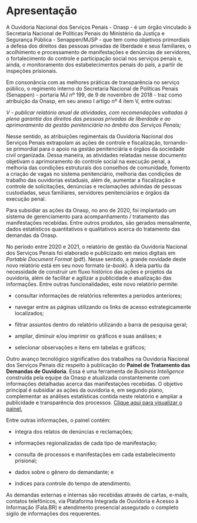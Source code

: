 # Apresentação {.unnumbered}

A Ouvidoria Nacional dos Serviços Penais - Onasp - é um órgão vinculado à Secretaria Nacional de Políticas Penais do Ministério da Justiça e Segurança Pública - Senappen/MJSP - que tem como objetivos primordiais a defesa dos direitos das pessoas privadas de liberdade e seus familiares, o acolhimento e processamento de manifestações e denúncias de servidores, o fortalecimento do controle e participação social nos serviços penais e, ainda, o monitoramento dos estabelecimentos penais do país, a partir de inspeções prisionais.

Em consonância com as melhores práticas de transparência no serviço público, o regimento interno do Secretaria Nacional de Políticas Penais (Senappen) - portaria MJ nº 199, de 9 de novembro de 2018 - traz como atribuição da Onasp, em seu anexo I artigo nº 4 item V, entre outras:

::: {.callout-note appearance="simple"}
*V - publicar relatório anual de atividades, com recomendações voltadas à plena garantia dos direitos das pessoas privadas de liberdade e ao aprimoramento da gestão penitenciária no âmbito dos Serviços Penais;*
:::

Nesse sentido, as atribuições regimentais da Ouvidoria Nacional dos Serviços Penais extrapolam as ações de controle e fiscalização, tornando-se primordial para o apoio na gestão penitenciária e órgãos da sociedade civil organizada. Dessa maneira, as atividades relatadas nesse documento objetivam o aprimoramento do controle social na execução penal, a melhoria das condições estruturais dos conselhos de comunidade, fomento a criação de vagas no sistema penitenciário, melhoria das condições de trabalho das ouvidorias estaduais, além de, aumentar a fiscalização e controle de solicitações, denúncias e reclamações advindas de pessoas custodiadas, seus familiares, servidores penitenciários e órgãos da execução penal.

Para subsidiar as ações da Onasp, no ano de 2020, foi implantado um sistema de gerenciamento para acompanhamento / tratamento das manifestações recebidas. Entre outros produtos, são gerados mensalmente, dados estatísticos quantitativos e qualitativos acerca do tratamento das demandas da Onasp.

No período entre 2020 e 2021, o relatório de gestão da Ouvidoria Nacional dos Serviços Penais foi elaborado e publicizado em meios digitais em *Portable Document Format* (pdf). Nesse sentido, a grande novidade deste novo relatório está em seu novo formato (*e-book*). A ideia partiu da necessidade de construir um fluxo histórico das ações e projetos da ouvidoria, além de facilitar e agilizar a publicidade e atualização das informações. Entre outras funcionalidades, este novo relatório permite:

-   consultar informações de relatórios referentes a períodos anteriores;

-   navegar entre as páginas utilizando os links de acesso estrategicamente localizados;

-   filtrar assuntos dentro do relatório utilizando a barra de pesquisa geral;

-   ampliar, diminuir e/ou imprimir os gráficos e suas análises; e

-   selecionar observações e itens em tabelas e gráficos;

Outro avanço tecnológico significativo dos trabalhos na Ouvidoria Nacional dos Serviços Penais diz respeito à publicação do **Painel de Tratamento das Demandas de Ouvidoria**. Essa é uma ferramenta de *Business Inteligence* construída pela equipe da Onasp e atualizada constantemente com informações detalhadas acerca das manifestações recebidas. O objetivo principal é subsidiar as ações da ouvidoria e, em segundo plano, complementar as análises estatísticas contida neste relatório e ampliar a publicidade e transparência dos processos. [Clique aqui para visualizar o painel.](https://app.powerbi.com/view?r=eyJrIjoiNGFkMGQ2MjQtMWU3ZS00NjZmLThhZTAtMWZmYzMwNTJlMWVkIiwidCI6ImViMDkwNDIwLTQ0NGMtNDNmNy05MWYyLTRiOGRhNmJmZThlMSJ9)

Entre outras informações, o painel contém:

-   íntegra dos relatos de denúncias e reclamações;

-   informações regionalizadas de cada tipo de manifestação;

-   consulta de processos e manifestações em cada estabelecimento prisional;

-   dados sobre o gênero do demandante; e

-   índices para controle do tempo de atendimento.

As demandas externas e internas são recebidas através de cartas, e-mails, contatos telefônicos, via Plataforma Integrada de Ouvidoria e Acesso à Informação (Fala.BR) e atendimento presencial assegurado o completo sigilo de informações dos requerentes.
